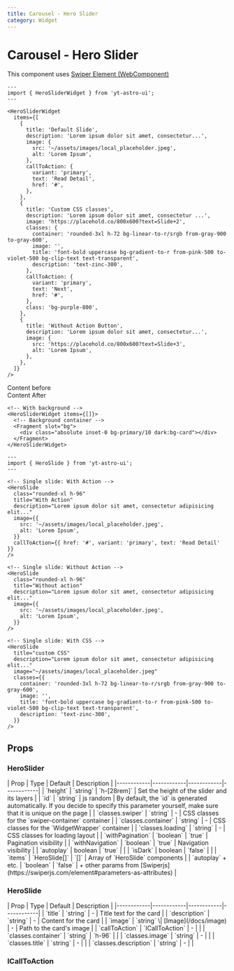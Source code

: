 ```yaml
---
title: Carousel - Hero Slider
category: Widget
---
```



# Carousel - Hero Slider

This component uses [Swiper Element (WebComponent)](https://swiperjs.com/element)

<Demo title="">
  <HeroSliderWidget
    items={[
      {
        title: 'Default Slide',
        description:
          'Lorem ipsum dolor sit amet, consectetur adipisicing elit dolor sit amet, consectetur adipisicing elit.',
        image: {
          src: '~/assets/images/local_placeholder.jpeg',
          alt: 'Lorem Ipsum',
        },
        callToAction: {
          variant: 'primary',
          text: 'Read Detail',
          href: '#',
        },
      },
      {
        title: 'Custom CSS classes',
        description:
          'Lorem ipsum dolor sit amet, consectetur adipisicing elit dolor sit amet, consectetur adipisicing elit',
        image: '~/assets/images/local_placeholder.jpeg',
        callToAction: {
          variant: 'primary',
          text: 'Next',
          href: '#',
        },
      },
      {
        title: 'Without Action Button',
        description:
          'Lorem ipsum dolor sit amet, consectetur adipisicing elit dolor sit amet, consectetur adipisicing elit.',
        image: {
          src: '~/assets/images/local_placeholder.jpeg',
          alt: 'Lorem Ipsum',
        },
      },
    ]}
  />
</Demo>

```astro
---
import { HeroSliderWidget } from 'yt-astro-ui';
---

<HeroSliderWidget
  items={[
    {
      title: 'Default Slide',
      description: 'Lorem ipsum dolor sit amet, consectetur...',
      image: {
        src: '~/assets/images/local_placeholder.jpeg',
        alt: 'Lorem Ipsum',
      },
      callToAction: {
        variant: 'primary',
        text: 'Read Detail',
        href: '#',
      },
    },
    {
      title: 'Custom CSS classes',
      description: 'Lorem ipsum dolor sit amet, consectetur ...',
      image: 'https://placehold.co/800x600?text=Slide+2',
      classes: {
        container: 'rounded-3xl h-72 bg-linear-to-r/srgb from-gray-900 to-gray-600',
        image: '',
        title: 'font-bold uppercase bg-gradient-to-r from-pink-500 to-violet-500 bg-clip-text text-transparent',
        description: 'text-zinc-300',
      },
      callToAction: {
        variant: 'primary',
        text: 'Next',
        href: '#',
      },
      class: 'bg-purple-800',
    },
    {
      title: 'Without Action Button',
      description: 'Lorem ipsum dolor sit amet, consectetur...',
      image: {
        src: 'https://placehold.co/800x600?text=Slide+3',
        alt: 'Lorem Ipsum',
      },
    },
  ]}
/>
```

<Demo title="With Background" class="bg-stripe [&>*]:text-white">
  Content before
  <HeroSliderWidget
    items={[
      {
        title: 'Default Slide',
        description:
          'Lorem ipsum dolor sit amet, consectetur adipisicing elit dolor sit amet, consectetur adipisicing elit.',
        image: '~/assets/images/local_placeholder.jpeg',
        callToAction: {
          variant: 'primary',
          text: 'Read Detail',
          href: '#',
        },
      },
      {
        title: 'Default Slide',
        description:
          'Lorem ipsum dolor sit amet, consectetur adipisicing elit dolor sit amet, consectetur adipisicing elit.',
        image: '~/assets/images/local_placeholder.jpeg',
        callToAction: {
          variant: 'primary',
          text: 'Read Detail',
          href: '#',
        },
      },
    ]}
  >
    <Fragment slot="bg">
      <div className="absolute inset-0 bg-primary"></div>
    </Fragment>
  </HeroSliderWidget>
  Content After
</Demo>

```astro
<!-- With background -->
<HeroSliderWidget items={[]}>
  <!-- Background container -->
  <Fragment slot="bg">
    <div class="absolute inset-0 bg-primary/10 dark:bg-card"></div>
  </Fragment>
</HeroSliderWidget>
```

<div className="space-y-12">
  <Demo title="Single slide">
    <HeroSlide
      title="With Action"
      description="Lorem ipsum dolor sit amet, consectetur adipisicing elit..."
      image={{
        src: '~/assets/images/local_placeholder.jpeg',
        alt: 'Lorem Ipsum',
      }}
      callToAction={{ href: '#', variant: 'primary', text: 'Read Detail' }}
    />
  </Demo>

  <Demo title="Single slide: without action">
    <HeroSlide
      title="Without action"
      description="Lorem ipsum dolor sit amet, consectetur adipisicing elit..."
      image={{
        src: '~/assets/images/local_placeholder.jpeg',
        alt: 'Lorem Ipsum',
      }}
    />
  </Demo>

  <Demo title="Single slide: custom CSS">
    <HeroSlide
      title="custom CSS"
      description="Lorem ipsum dolor sit amet, consectetur adipisicing elit..."
      image="~/assets/images/local_placeholder.jpeg"
      classes={{
        container: 'rounded-3xl h-72 bg-linear-to-r/srgb from-gray-900 to-gray-600',
        image: '',
        title: 'font-bold uppercase bg-gradient-to-r from-pink-500 to-violet-500 bg-clip-text text-transparent',
        description: 'text-zinc-300',
      }}
    />
  </Demo>
</div>

```astro
---
import { HeroSlide } from 'yt-astro-ui';
---

<!-- Single slide: With Action -->
<HeroSlide
  class="rounded-xl h-96"
  title="With Action"
  description="Lorem ipsum dolor sit amet, consectetur adipisicing elit..."
  image={{
    src: '~/assets/images/local_placeholder.jpeg',
    alt: 'Lorem Ipsum',
  }}
  callToAction={{ href: '#', variant: 'primary', text: 'Read Detail' }}
/>

<!-- Single slide: Without Action -->
<HeroSlide
  class="rounded-xl h-96"
  title="Without action"
  description="Lorem ipsum dolor sit amet, consectetur adipisicing elit..."
  image={{
    src: '~/assets/images/local_placeholder.jpeg',
    alt: 'Lorem Ipsum',
  }}
/>

<!-- Single slide: With CSS -->
<HeroSlide
  title="custom CSS"
  description="Lorem ipsum dolor sit amet, consectetur adipisicing elit..."
  image="~/assets/images/local_placeholder.jpeg"
  classes={{
    container: 'rounded-3xl h-72 bg-linear-to-r/srgb from-gray-900 to-gray-600',
    image: '',
    title: 'font-bold uppercase bg-gradient-to-r from-pink-500 to-violet-500 bg-clip-text text-transparent',
    description: 'text-zinc-300',
  }}
/>
```

## Props

### HeroSlider

<div className="overflow-x-auto">
  <div className="min-w-xl">
    | Prop | Type | Default | Description | |------------|------------|------------|------------| | `height` | `string`
    | `h-[28rem]` | Set the height of the slider and its layers | | `id` | `string` | js random | By default, the `id`
    is generated automatically. If you decide to specify this parameter yourself, make sure that it is unique on the
    page | | `classes.swiper` | `string` | - | CSS classes for the `swiper-container` container | | `classes.container`
    | `string` | - | CSS classes for the `WidgetWrapper` container | | `classes.loading` | `string` | - | CSS classes
    for loading layout | | `withPagination` | `boolean` | `true` | Pagination visibility | | `withNavigation` |
    `boolean` | `true` | Navigation visibility | | `autoplay` | boolean | `true` | | | `isDark` | boolean | `false` | |
    | `items` | `HeroSlide[]` | `[]` | Array of `HeroSlide` components | | `autoplay` + etc. | `boolean` | `false` | +
    other params from [Swiperjs](https://swiperjs.com/element#parameters-as-attributes) |
  </div>
</div>

### HeroSlide

<div className="overflow-x-auto">
  <div className="min-w-xl">
    | Prop | Type | Default | Description | |------------|------------|------------|------------| | `title` | `string` |
    - | Title text for the card | | `description` | `string` | - | Content for the card | | `image` | `string` \|
    [Image](/docs/image) | - | Path to the card's image | | `callToAction` | `ICallToAction` | - | | |
    `classes.container` | `string` | `h-96` | | | `classes.image` | `string` | - | | | `classes.title` | `string` | - |
    | | `classes.description` | `string` | - | |
  </div>
</div>

### ICallToAction

<div className="overflow-x-auto">
  <div className="min-w-xl">
    <ICallToAction />
  </div>
</div>
